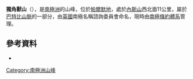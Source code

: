 {{coord|71|16|S|67|7|W|display=title}}

'''獨角獸山'''（{{lang-en|Mount Unicorn}}），是[[南極洲|南極洲]]的山峰，位於[[帕爾默地|帕爾默地]]，處於[[內斯山|內斯山]]西北面11公里，屬於[[巴特比山脈|巴特比山脈]]的一部分，由[[英國|英國]]南極名稱諮詢委員會命名，現時由[[南極條約體系|南極條約體系]]管理。

==參考資料==
*{{usgs-gazetteer}}

{{Antarctica-geo-stub}}
[[Category:南極洲山峰|Category:南極洲山峰]]